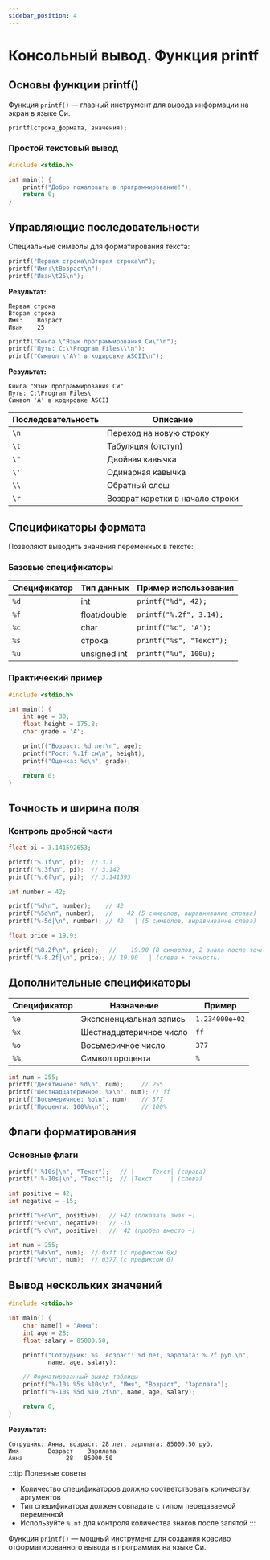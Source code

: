 ```yaml
---
sidebar_position: 4
---
```


# Консольный вывод. Функция printf


## Основы функции printf()

Функция `printf()` — главный инструмент для вывода информации на экран в языке Си.

```c
printf(строка_формата, значения);
```

### Простой текстовый вывод

```c
#include <stdio.h>

int main() {
    printf("Добро пожаловать в программирование!");
    return 0;
}
```

## Управляющие последовательности

Специальные символы для форматирования текста:

<Tabs>
<TabItem value="basic" label="Основные" default>

```c
printf("Первая строка\nВторая строка\n");
printf("Имя:\tВозраст\n");
printf("Иван\t25\n");
```

**Результат:**
```
Первая строка
Вторая строка
Имя:	Возраст
Иван	25
```

</TabItem>
<TabItem value="quotes" label="Кавычки и слеши">

```c
printf("Книга \"Язык программирования Си\"\n");
printf("Путь: C:\\Program Files\\\n");
printf("Символ \'A\' в кодировке ASCII\n");
```

**Результат:**
```
Книга "Язык программирования Си"
Путь: C:\Program Files\
Символ 'A' в кодировке ASCII
```

</TabItem>
</Tabs>

| Последовательность | Описание |
|-------------------|----------|
| `\n` | Переход на новую строку |
| `\t` | Табуляция (отступ) |
| `\"` | Двойная кавычка |
| `\'` | Одинарная кавычка |
| `\\` | Обратный слеш |
| `\r` | Возврат каретки в начало строки |

## Спецификаторы формата

Позволяют выводить значения переменных в тексте:

### Базовые спецификаторы

| Спецификатор | Тип данных | Пример использования |
|-------------|------------|---------------------|
| `%d` | int | `printf("%d", 42);` |
| `%f` | float/double | `printf("%.2f", 3.14);` |
| `%c` | char | `printf("%c", 'A');` |
| `%s` | строка | `printf("%s", "Текст");` |
| `%u` | unsigned int | `printf("%u", 100u);` |

### Практический пример

```c
#include <stdio.h>

int main() {
    int age = 30;
    float height = 175.8;
    char grade = 'A';

    printf("Возраст: %d лет\n", age);
    printf("Рост: %.1f см\n", height);
    printf("Оценка: %c\n", grade);

    return 0;
}
```

## Точность и ширина поля

### Контроль дробной части

<Tabs>
<TabItem value="precision" label="Точность" default>

```c
float pi = 3.141592653;

printf("%.1f\n", pi);  // 3.1
printf("%.3f\n", pi);  // 3.142
printf("%.6f\n", pi);  // 3.141593
```

</TabItem>
<TabItem value="width" label="Ширина поля">

```c
int number = 42;

printf("%d\n", number);    // 42
printf("%5d\n", number);   //    42 (5 символов, выравнивание справа)
printf("%-5d|\n", number); // 42   | (5 символов, выравнивание слева)
```

</TabItem>
<TabItem value="combined" label="Комбинированное">

```c
float price = 19.9;

printf("%8.2f\n", price);   //    19.90 (8 символов, 2 знака после точки)
printf("%-8.2f|\n", price); // 19.90   | (слева + точность)
```

</TabItem>
</Tabs>

## Дополнительные спецификаторы

| Спецификатор | Назначение | Пример |
|-------------|------------|---------|
| `%e` | Экспоненциальная запись | `1.234000e+02` |
| `%x` | Шестнадцатеричное число | `ff` |
| `%o` | Восьмеричное число | `377` |
| `%%` | Символ процента | `%` |

```c
int num = 255;
printf("Десятичное: %d\n", num);     // 255
printf("Шестнадцатеричное: %x\n", num); // ff
printf("Восьмеричное: %o\n", num);   // 377
printf("Проценты: 100%%\n");         // 100%
```

## Флаги форматирования

### Основные флаги

<Tabs>
<TabItem value="alignment" label="Выравнивание" default>

```c
printf("|%10s|\n", "Текст");   // |     Текст| (справа)
printf("|%-10s|\n", "Текст");  // |Текст     | (слева)
```

</TabItem>
<TabItem value="sign" label="Знак числа">

```c
int positive = 42;
int negative = -15;

printf("%+d\n", positive);  // +42 (показать знак +)
printf("%+d\n", negative);  // -15
printf("% d\n", positive);  //  42 (пробел вместо +)
```

</TabItem>
<TabItem value="prefix" label="Префиксы">

```c
int num = 255;
printf("%#x\n", num);  // 0xff (с префиксом 0x)
printf("%#o\n", num);  // 0377 (с префиксом 0)
```

</TabItem>
</Tabs>

## Вывод нескольких значений

```c
#include <stdio.h>

int main() {
    char name[] = "Анна";
    int age = 28;
    float salary = 85000.50;

    printf("Сотрудник: %s, возраст: %d лет, зарплата: %.2f руб.\n",
           name, age, salary);

    // Форматированный вывод таблицы
    printf("%-10s %5s %10s\n", "Имя", "Возраст", "Зарплата");
    printf("%-10s %5d %10.2f\n", name, age, salary);

    return 0;
}
```

**Результат:**
```
Сотрудник: Анна, возраст: 28 лет, зарплата: 85000.50 руб.
Имя        Возраст    Зарплата
Анна            28   85000.50
```

:::tip Полезные советы
- Количество спецификаторов должно соответствовать количеству аргументов
- Тип спецификатора должен совпадать с типом передаваемой переменной
- Используйте `%.nf` для контроля количества знаков после запятой
:::

Функция `printf()` — мощный инструмент для создания красиво отформатированного вывода в программах на языке Си.
